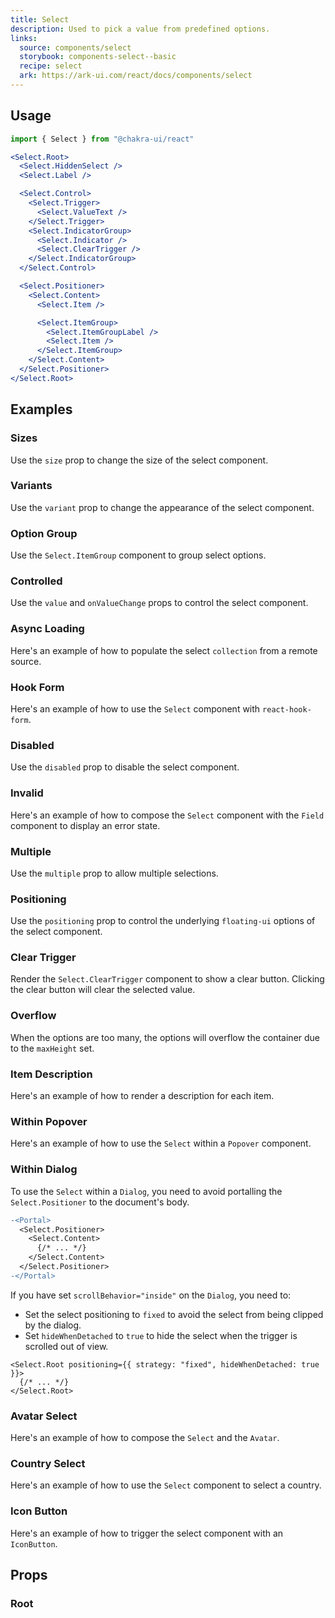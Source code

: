 ```yaml
---
title: Select
description: Used to pick a value from predefined options.
links:
  source: components/select
  storybook: components-select--basic
  recipe: select
  ark: https://ark-ui.com/react/docs/components/select
---
```


<ExampleTabs name="select-basic" />

## Usage

```jsx
import { Select } from "@chakra-ui/react"
```

```jsx
<Select.Root>
  <Select.HiddenSelect />
  <Select.Label />

  <Select.Control>
    <Select.Trigger>
      <Select.ValueText />
    </Select.Trigger>
    <Select.IndicatorGroup>
      <Select.Indicator />
      <Select.ClearTrigger />
    </Select.IndicatorGroup>
  </Select.Control>

  <Select.Positioner>
    <Select.Content>
      <Select.Item />

      <Select.ItemGroup>
        <Select.ItemGroupLabel />
        <Select.Item />
      </Select.ItemGroup>
    </Select.Content>
  </Select.Positioner>
</Select.Root>
```

## Examples

### Sizes

Use the `size` prop to change the size of the select component.

<ExampleTabs name="select-with-sizes" />

### Variants

Use the `variant` prop to change the appearance of the select component.

<ExampleTabs name="select-with-variants" />

### Option Group

Use the `Select.ItemGroup` component to group select options.

<ExampleTabs name="select-with-option-group" />

### Controlled

Use the `value` and `onValueChange` props to control the select component.

<ExampleTabs name="select-controlled" />

### Async Loading

Here's an example of how to populate the select `collection` from a remote
source.

<ExampleTabs name="select-async-loading" />

### Hook Form

Here's an example of how to use the `Select` component with `react-hook-form`.

<ExampleTabs name="select-with-hook-form" />

### Disabled

Use the `disabled` prop to disable the select component.

<ExampleTabs name="select-with-disabled" />

### Invalid

Here's an example of how to compose the `Select` component with the `Field`
component to display an error state.

<ExampleTabs name="select-with-invalid" />

### Multiple

Use the `multiple` prop to allow multiple selections.

<ExampleTabs name="select-with-multiple" />

### Positioning

Use the `positioning` prop to control the underlying `floating-ui` options of
the select component.

<ExampleTabs name="select-with-positioning" />

### Clear Trigger

Render the `Select.ClearTrigger` component to show a clear button. Clicking the
clear button will clear the selected value.

<ExampleTabs name="select-with-clear" />

### Overflow

When the options are too many, the options will overflow the container due to
the `maxHeight` set.

<ExampleTabs name="select-with-overflow" />

### Item Description

Here's an example of how to render a description for each item.

<ExampleTabs name="select-with-item-description" />

### Within Popover

Here's an example of how to use the `Select` within a `Popover` component.

<ExampleTabs name="select-in-popover" />

### Within Dialog

To use the `Select` within a `Dialog`, you need to avoid portalling the
`Select.Positioner` to the document's body.

```diff
-<Portal>
  <Select.Positioner>
    <Select.Content>
      {/* ... */}
    </Select.Content>
  </Select.Positioner>
-</Portal>
```

If you have set `scrollBehavior="inside"` on the `Dialog`, you need to:

- Set the select positioning to `fixed` to avoid the select from being clipped
  by the dialog.
- Set `hideWhenDetached` to `true` to hide the select when the trigger is
  scrolled out of view.

```tsx
<Select.Root positioning={{ strategy: "fixed", hideWhenDetached: true }}>
  {/* ... */}
</Select.Root>
```

<ExampleTabs name="select-in-dialog" />

### Avatar Select

Here's an example of how to compose the `Select` and the `Avatar`.

<ExampleTabs name="select-with-avatar" />

### Country Select

Here's an example of how to use the `Select` component to select a country.

<ExampleTabs name="select-with-country" />

### Icon Button

Here's an example of how to trigger the select component with an `IconButton`.

<ExampleTabs name="select-with-icon-button" />

## Props

### Root

<PropTable component="Select" part="Root" />
